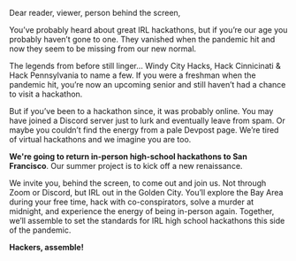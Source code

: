 
Dear reader, viewer, person behind the screen,

You’ve probably heard about great IRL hackathons, but if you’re our age you
probably haven’t gone to one.  They vanished when the pandemic hit and now they
seem to be missing from our new normal.

The legends from before still linger… Windy City Hacks, Hack Cinnicinati & Hack
Pennsylvania to name a few. If you were a freshman when the pandemic hit, you’re 
now an upcoming senior and still haven’t had a chance to visit a hackathon.

But if you’ve been to a hackathon since, it was probably online. You may have
joined a Discord server just to lurk and eventually leave from spam. Or maybe
you couldn’t find the energy from a pale Devpost page. We’re tired of virtual
hackathons and we imagine you are too.

**We're going to return in-person high-school hackathons to San Francisco**. Our
summer project is to kick off a new renaissance.

We invite you, behind the screen, to come out and join us. Not through Zoom or
Discord, but IRL out in the Golden City. You’ll explore the Bay Area during your
free time, hack with co-conspirators, solve a murder at midnight, and experience
the energy of being in-person again. Together, we’ll assemble to set the standards
for IRL high school hackathons this side of the pandemic.

**Hackers, assemble!**

<style> 
  {`
  p {
    font-size: 18px!important;
  }
  `}
</style>

